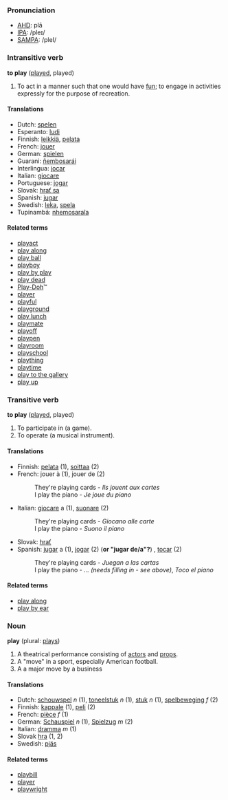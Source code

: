 ===Pronunciation===
*[[w:AHD|AHD]]: plā
*[[w:IPA|IPA]]: /pleɪ/
*[[w:SAMPA|SAMPA]]: /pleI/

===Intransitive verb===
'''to play''' ([[played]], played)

#To act in a manner such that one would have [[fun]]; to engage in activities expressly for the purpose of recreation.

====Translations====
*Dutch: [[spelen]]
*Esperanto: [[ludi]]
*Finnish: [[leikkiä]], [[pelata]]
*French: [[jouer]]
*German: [[spielen]]
*Guarani: [[ñembosarái]]
*Interlingua: [[jocar]]
*Italian: [[giocare]]
*Portuguese: [[jogar]]
*Slovak: [[hrať sa]]
*Spanish: [[jugar]]
*Swedish: [[leka]], [[spela]]
*Tupinambá: [[nhemosaraîa]]

====Related terms====
*[[playact]]
*[[play along]]
*[[play ball]]
*[[playboy]]
*[[play by play]]<!-- should it be hyphenated or are both OK? -->
*[[play dead]]
*[[Play-Doh]]&trade;<!-- what about the non-trademark spellings? -->
*[[player]]
*[[playful]]
*[[playground]]
*[[play lunch]]
*[[playmate]]
*[[playoff]]
*[[playpen]]
*[[playroom]]
*[[playschool]]
*[[plaything]]
*[[playtime]]
*[[play to the gallery]]
*[[play up]]

===Transitive verb===
'''to play''' ([[played]], played)

#To participate in (a game).
#To operate (a musical instrument).

====Translations====
*Finnish: [[pelata]] (1), [[soittaa]] (2)
*French: jouer à (1), jouer de (2)
*:They're playing cards - ''Ils jouent aux cartes''
*:I play the piano - ''Je joue du piano''
*Italian: [[giocare]] a (1), [[suonare]] (2)
*:They're playing cards - ''Giocano alle carte''
*:I play the piano - ''Suono il piano''
* Slovak: [[hrať]]
*Spanish: [[jugar]] a (1), [[jogar]] (2) ('''or "jugar de/a"?''') , [[tocar]] (2)
*:They're playing cards - ''Juegan a las cartas''
*:I play the piano - ''... (needs filling in - see above)'', ''Toco el piano''

====Related terms====
*[[play along]]
*[[play by ear]]

===Noun===
'''play''' (plural: [[plays]])

#A theatrical performance consisting of [[actor]]s and [[prop]]s.
#A "move" in a sport, especially American football.<!-- please improve this! -->
#A a major move by a business

====Translations====
*Dutch: [[schouwspel]] ''n'' (1), [[toneelstuk]] ''n'' (1), [[stuk]] ''n'' (1), [[spelbeweging]] ''f'' (2)
*Finnish: [[kappale]] (1), [[peli]] (2)
*French: [[pièce]] ''f'' (1)
*German: [[Schauspiel]] ''n'' (1), [[Spielzug]] ''m'' (2)
*Italian: [[dramma]] ''m'' (1)
*Slovak [[hra]] (1, 2)
*Swedish: [[pjäs]]

====Related terms====
*[[playbill]]
*[[player]]
*[[playwright]]